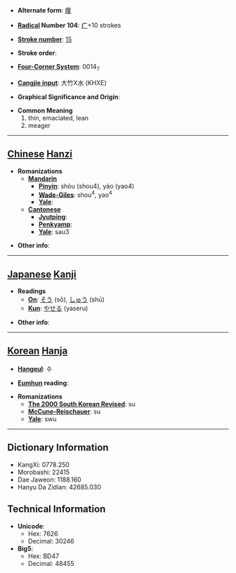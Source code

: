 * '''Alternate form''': [[痩]]

* '''[[Wiktionary:Chinese radical index| Radical]] Number 104''': [[Wiktionary:Chinese radical index 疒|疒]]+10 strokes

* '''[[Wiktionary:Chinese total strokes index|Stroke number]]''': [[Wiktionary:Chinese total strokes index 15|15]]

* '''Stroke order''': 

* '''[[Wiktionary:Chinese four corner index|Four-Corner System]]''': 0014<sub>7</sub>

* '''[[Wiktionary:Chinese Cangjie index|Cangjie input]]''': 大竹X水 (KHXE)

* '''Graphical Significance and Origin''': 

* '''Common Meaning'''
*#thin, emaciated, lean
*# meager


----

== [[Chinese]] [[Hanzi]] ==

* '''Romanizations'''
** '''[[Mandarin]]'''
*** '''[[Pinyin]]''': shòu (shou4), yào (yao4)
*** '''[[Wade-Giles]]''': shou<sup>4</sup>, yao<sup>4</sup>
*** '''[[Yale]]''': 
** '''[[Cantonese]]'''
*** '''[[Jyutping]]''':
*** '''[[Penkyamp]]''': 
*** '''[[Yale]]''': sau3

* '''Other info''': 

----

== [[Japanese]] [[Kanji]] ==

* '''Readings'''
** '''[[On]]''': [[そう]] (sō), [[しゅう]] (shū)
** '''[[Kun]]''': [[やせる]] (yaseru)

* '''Other info''':  

----

== [[Korean]] [[Hanja]] ==

* '''[[Hangeul]]''': 수

* '''[[Eumhun]] reading''': 

* '''Romanizations'''
** '''[[The 2000 South Korean Revised Romanization|The 2000 South Korean Revised]]''': su
** '''[[McCune-Reischauer]]''': su
** '''[[Yale]]''': swu

----

== Dictionary Information ==

* KangXi: 0778.250
* Morobashi: 22415
* Dae Jaweon: 1188.160
* Hanyu Da Zidian: 42685.030

== Technical Information ==

* '''Unicode''':
** Hex: 7626
** Decimal: 30246
* '''Big5''':
** Hex: BD47
** Decimal: 48455